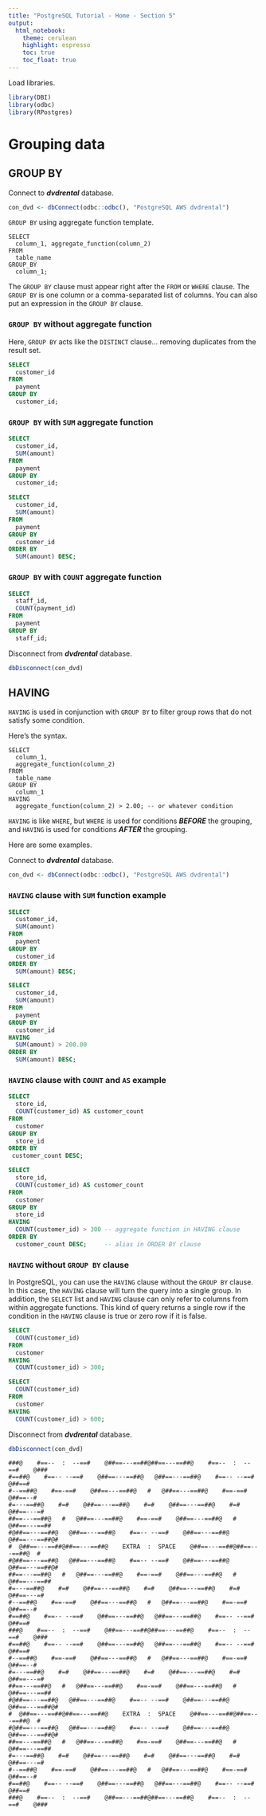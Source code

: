 ```yaml
---
title: "PostgreSQL Tutorial - Home - Section 5"
output: 
  html_notebook:
    theme: cerulean
    highlight: espresso
    toc: true
    toc_float: true
---
```


Load libraries.
```r
library(DBI)
library(odbc)
library(RPostgres)
```


# Grouping data

## GROUP BY

Connect to _**dvdrental**_ database.

```r
con_dvd <- dbConnect(odbc::odbc(), "PostgreSQL AWS dvdrental")
```

`GROUP BY` using aggregate function template.
```
SELECT
  column_1, aggregate_function(column_2)
FROM
  table_name
GROUP_BY
  column_1;
```

The `GROUP BY` clause must appear right after the `FROM` or `WHERE` clause. The `GROUP BY` is one column or a comma-separated list of columns. You can also put an expression in the `GROUP BY` clause.

### `GROUP BY` without aggregate function

Here, `GROUP BY` acts like the `DISTINCT` clause... removing duplicates from the result set.

```sql
SELECT
  customer_id
FROM
  payment
GROUP BY
  customer_id;
```

### `GROUP BY` with `SUM` aggregate function

```sql
SELECT
  customer_id,
  SUM(amount)
FROM
  payment
GROUP BY
  customer_id;
```

```sql
SELECT
  customer_id,
  SUM(amount)
FROM
  payment
GROUP BY
  customer_id
ORDER BY
  SUM(amount) DESC;
```

### `GROUP BY` with `COUNT` aggregate function 

```sql
SELECT
  staff_id,
  COUNT(payment_id)
FROM
  payment
GROUP BY
  staff_id;
```

Disconnect from _**dvdrental**_ database.
```r
dbDisconnect(con_dvd)
```


## HAVING

`HAVING` is used in conjunction with `GROUP BY` to filter group rows that do not satisfy some condition.

Here's the syntax.
```
SELECT
  column_1,
  aggregate_function(column_2)
FROM
  table_name
GROUP BY
  column_1
HAVING
  aggregate_function(column_2) > 2.00; -- or whatever condition
```

`HAVING` is like `WHERE`, but `WHERE` is used for conditions _**BEFORE**_ the grouping, and `HAVING` is used for conditions _**AFTER**_ the grouping.

Here are some examples.

Connect to _**dvdrental**_ database.

```r
con_dvd <- dbConnect(odbc::odbc(), "PostgreSQL AWS dvdrental")
```

### `HAVING` clause with `SUM` function example

```sql
SELECT
  customer_id,
  SUM(amount)
FROM
  payment
GROUP BY
  customer_id
ORDER BY
  SUM(amount) DESC;
```

```sql
SELECT
  customer_id,
  SUM(amount)
FROM
  payment
GROUP BY
  customer_id
HAVING
  SUM(amount) > 200.00
ORDER BY
  SUM(amount) DESC;
```

### `HAVING` clause with `COUNT` and `AS` example

```sql
SELECT
  store_id,
  COUNT(customer_id) AS customer_count
FROM
  customer
GROUP BY
  store_id
ORDER BY
 customer_count DESC;
```

```sql
SELECT
  store_id,
  COUNT(customer_id) AS customer_count
FROM
  customer
GROUP BY
  store_id
HAVING
  COUNT(customer_id) > 300 -- aggregate function in HAVING clause
ORDER BY
  customer_count DESC;     -- alias in ORDER BY clause
```

### `HAVING` without `GROUP BY` clause

In PostgreSQL, you can use the `HAVING` clause without the `GROUP BY` clause. In this case, the `HAVING` clause will turn the query into a single group. In addition, the `SELECT` list and `HAVING` clause can only refer to columns from within aggregate functions. This kind of query returns a single row if the condition in the `HAVING` clause is true or zero row if it is false.

```sql
SELECT
  COUNT(customer_id)
FROM
  customer
HAVING
  COUNT(customer_id) > 300;
```

```sql
SELECT
  COUNT(customer_id)
FROM
  customer
HAVING
  COUNT(customer_id) > 600;
```

Disconnect from _**dvdrental**_ database.
```r
dbDisconnect(con_dvd)
```


```
###@    #==--  :  --==#    @##==---==##@##==---==##@    #==--  :  --==#    @###
#==##@    #==-- --==#    @##==---==##@   @##==---==##@    #==-- --==#    @##==#
#--==##@    #==-==#    @##==---==##@   #   @##==---==##@    #==-==#    @##==--#
#=---==##@    #=#    @##==---==##@    #=#    @##==---==##@    #=#    @##==---=#
##==---==##@   #   @##==---==##@    #==-==#    @##==---==##@   #   @##==---==##
#@##==---==##@   @##==---==##@    #==-- --==#    @##==---==##@   @##==---==##@#
#  @##==---==##@##==---==##@    EXTRA  :  SPACE    @##==---==##@##==---==##@  #
#@##==---==##@   @##==---==##@    #==-- --==#    @##==---==##@   @##==---==##@#
##==---==##@   #   @##==---==##@    #==-==#    @##==---==##@   #   @##==---==##
#=---==##@    #=#    @##==---==##@    #=#    @##==---==##@    #=#    @##==---=#
#--==##@    #==-==#    @##==---==##@   #   @##==---==##@    #==-==#    @##==--#
#==##@    #==-- --==#    @##==---==##@   @##==---==##@    #==-- --==#    @##==#
###@    #==--  :  --==#    @##==---==##@##==---==##@    #==--  :  --==#    @###
#==##@    #==-- --==#    @##==---==##@   @##==---==##@    #==-- --==#    @##==#
#--==##@    #==-==#    @##==---==##@   #   @##==---==##@    #==-==#    @##==--#
#=---==##@    #=#    @##==---==##@    #=#    @##==---==##@    #=#    @##==---=#
##==---==##@   #   @##==---==##@    #==-==#    @##==---==##@   #   @##==---==##
#@##==---==##@   @##==---==##@    #==-- --==#    @##==---==##@   @##==---==##@#
#  @##==---==##@##==---==##@    EXTRA  :  SPACE    @##==---==##@##==---==##@  #
#@##==---==##@   @##==---==##@    #==-- --==#    @##==---==##@   @##==---==##@#
##==---==##@   #   @##==---==##@    #==-==#    @##==---==##@   #   @##==---==##
#=---==##@    #=#    @##==---==##@    #=#    @##==---==##@    #=#    @##==---=#
#--==##@    #==-==#    @##==---==##@   #   @##==---==##@    #==-==#    @##==--#
#==##@    #==-- --==#    @##==---==##@   @##==---==##@    #==-- --==#    @##==#
###@    #==--  :  --==#    @##==---==##@##==---==##@    #==--  :  --==#    @###
```
